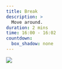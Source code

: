 ```yaml
---
title: Break
description: >
  Move around. 
duration: 2 mins
time: 16:00 - 16:02
countdown:
  box_shadow: none
---
```


![](slides/img/eva-coffee.png)